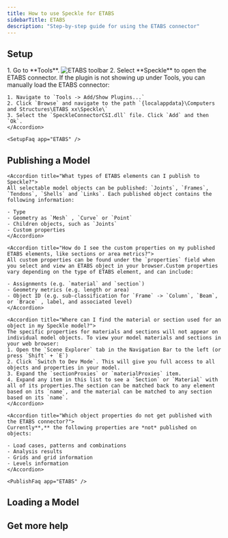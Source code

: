 ```yaml
---
title: How to use Speckle for ETABS
sidebarTitle: ETABS
description: "Step-by-step guide for using the ETABS connector"
---
```



<Versions
  app="ETABS"
  versions="21 & 22"
  os="Windows"
/>

## Setup

<Steps>
    <Setup app="ETABS" />
    <Step title="Open the ETABS connector">
        1. Go to **Tools**.
        <Frame>
        <img src="/images/connectors/etabs_toolbar.jpg" alt="ETABS toolbar" />
        </Frame>
        2. Select **Speckle** to open the ETABS connector.
        <Login app="ETABS" />
    </Step>
</Steps>

<AccordionGroup>
    <Accordion title="How do I manually load the connector?">
    If the plugin is not showing up under Tools, you can manually load the ETABS connector:
    
    1. Navigate to `Tools -> Add/Show Plugins...`
    2. Click `Browse` and navigate to the path `{localappdata}\Computers and Structures\ETABS xx\Speckle\` 
    3. Select the `SpeckleConnectorCSI.dll` file. Click `Add` and then `Ok`.
    </Accordion>

    <SetupFaq app="ETABS" />
</AccordionGroup>

## Publishing a Model

<Publish app="ETABS" />

<AccordionGroup>

    <Accordion title="What types of ETABS elements can I publish to Speckle?">
    All selectable model objects can be published: `Joints`, `Frames`, `Tendons`, `Shells` and `Links`. Each published object contains the following information:
    
    - Type
    - Geometry as `Mesh` , `Curve` or `Point`
    - Children objects, such as `Joints`
    - Custom properties
    </Accordion>

    <Accordion title="How do I see the custom properties on my published ETABS elements, like sections or area metrics?">
    All custom properties can be found under the `properties` field when you select and view an ETABS object in your browser.Custom properties vary depending on the type of ETABS element, and can include:
    
    - Assignments (e.g. `material` and `section`)
    - Geometry metrics (e.g. length or area)
    - Object ID (e.g. sub-classification for `Frame` -> `Column`, `Beam`, or `Brace` , label, and associated level)
    </Accordion>

    <Accordion title="Where can I find the material or section used for an object in my Speckle model?">
    The specific properties for materials and sections will not appear on individual model objects. To view your model materials and sections in your web browser:
    1. Open the `Scene Explorer` tab in the Navigation Bar to the left (or press `Shift` + `E`)
    2. Click `Switch to Dev Mode`. This will give you full access to all objects and properties in your model.
    3. Expand the `sectionProxies` or `materialProxies` item.
    4. Expand any item in this list to see a `Section` or `Material` with all of its properties.The section can be matched back to any element based on its `name`, and the material can be matched to any section based on its `name`.
    </Accordion>

    <Accordion title="Which object properties do not get published with the ETABS connector?">
    Currently**,** the following properties are *not* published on objects:
    
    - Load cases, patterns and combinations
    - Analysis results
    - Grids and grid information
    - Levels information
    </Accordion>

    <PublishFaq app="ETABS" />

</AccordionGroup>    

## Loading a Model
<NoLoad app="ETABS" />

## Get more help

<Community app="ETABS" />

<LearnMore />